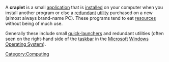 A '''craplet''' is a small [[application]] that is [[install]]ed on your computer when you install another program or else a [[redundant]] [[utility]] purchased on a new (almost always brand-name PC). These programs tend to eat [[resource]]s without being of much use.

Generally these include small [[quick-launcher]]s and redundant utilities (often seen on the right-hand side of the [[taskbar]] in the [[Microsoft]] [[Windows (operating system)|Windows Operating System]]).
{{vocabulary-stub}}{{computer-stub}}
[[Category:Computing]]